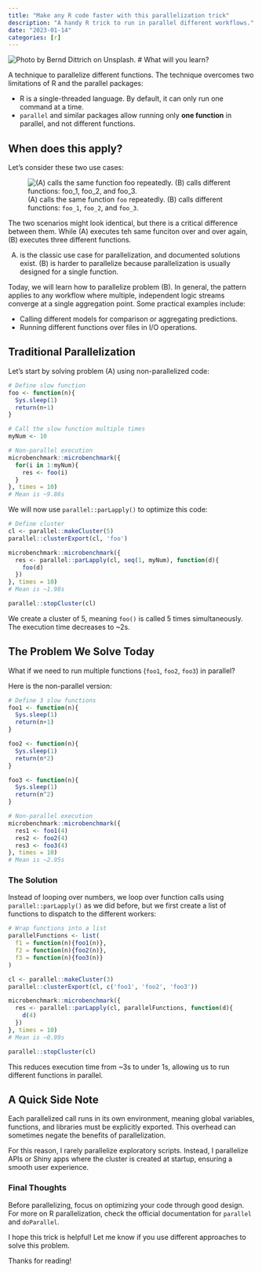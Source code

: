 ```yaml
---
title: "Make any R code faster with this parallelization trick"
description: "A handy R trick to run in parallel different workflows."
date: "2023-01-14"
categories: [r]
---
```

![Photo by Bernd Dittrich on Unsplash.](img/cover.jpg)
# What will you learn?

A technique to parallelize different functions. The technique overcomes two limitations of R and the parallel packages:

- R is a single-threaded language. By default, it can only run one command at a time.
- `parallel` and similar packages allow running only **one function** in parallel, and not different functions.

## When does this apply?

Let’s consider these two use cases:

![(A) calls the same function `foo` repeatedly. (B) calls different functions: `foo_1`, `foo_2`, and `foo_3`.](img/when_apply.png)


The two scenarios might look identical, but there is a critical difference between them. While (A) executes teh same funciton over and over again, (B) executes three different functions.

(A) is the classic use case for parallelization, and documented solutions exist. (B) is harder to parallelize because parallelization is usually designed for a single function.

Today, we will learn how to parallelize problem (B). In general, the pattern applies to any workflow where multiple, independent logic streams converge at a single aggregation point. Some practical examples include:

- Calling different models for comparison or aggregating predictions.
- Running different functions over files in I/O operations.

## Traditional Parallelization

Let's start by solving problem (A) using non-parallelized code:

```r
# Define slow function
foo <- function(n){
  Sys.sleep(1)
  return(n+1)
}

# Call the slow function multiple times
myNum <- 10

# Non-parallel execution
microbenchmark::microbenchmark({
  for(i in 1:myNum){
    res <- foo(i)
  }
}, times = 10)
# Mean is ~9.86s
```

We will now use `parallel::parLapply()` to optimize this code:

```r
# Define cluster
cl <- parallel::makeCluster(5)
parallel::clusterExport(cl, 'foo')

microbenchmark::microbenchmark({
  res <- parallel::parLapply(cl, seq(1, myNum), function(d){
    foo(d)
  })
}, times = 10)
# Mean is ~1.98s

parallel::stopCluster(cl)
```

We create a cluster of 5, meaning `foo()` is called 5 times simultaneously. The execution time decreases to ~2s.

## The Problem We Solve Today

What if we need to run multiple functions (`foo1`, `foo2`, `foo3`) in parallel?

Here is the non-parallel version:

```r
# Define 3 slow functions
foo1 <- function(n){
  Sys.sleep(1)
  return(n+1)
}

foo2 <- function(n){
  Sys.sleep(1)
  return(n*2)
}

foo3 <- function(n){
  Sys.sleep(1)
  return(n^2)
}

# Non-parallel execution
microbenchmark::microbenchmark({
  res1 <- foo1(4)
  res2 <- foo2(4)
  res3 <- foo3(4)
}, times = 10)
# Mean is ~2.95s
```

### The Solution

Instead of looping over numbers, we loop over function calls using `parallel::parLapply()` as we did before, but we first create a list of functions to dispatch to the different workers:

```r
# Wrap functions into a list
parallelFunctions <- list(
  f1 = function(n){foo1(n)},
  f2 = function(n){foo2(n)},
  f3 = function(n){foo3(n)}
)

cl <- parallel::makeCluster(3)
parallel::clusterExport(cl, c('foo1', 'foo2', 'foo3'))

microbenchmark::microbenchmark({
  res <- parallel::parLapply(cl, parallelFunctions, function(d){
    d(4)
  })
}, times = 10)
# Mean is ~0.99s

parallel::stopCluster(cl)
```

This reduces execution time from ~3s to under 1s, allowing us to run different functions in parallel.

## A Quick Side Note

Each parallelized call runs in its own environment, meaning global variables, functions, and libraries must be explicitly exported. This overhead can sometimes negate the benefits of parallelization.

For this reason, I rarely parallelize exploratory scripts. Instead, I parallelize APIs or Shiny apps where the cluster is created at startup, ensuring a smooth user experience.

### Final Thoughts

Before parallelizing, focus on optimizing your code through good design. For more on R parallelization, check the official documentation for `parallel` and `doParallel`.

I hope this trick is helpful! Let me know if you use different approaches to solve this problem.

Thanks for reading!

